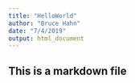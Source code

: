 ```yaml
---
title: "HelloWorld"
author: "Bruce Hahn"
date: "7/4/2019"
output: html_document
---
```


## This is a markdown file